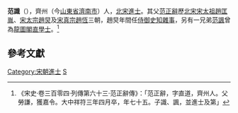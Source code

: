 '''范識'''（{{bd|?||?|}}），齊州（今[[山東省|山東省]][[濟南市|濟南市]]）人，[[北宋|北宋]][[進士|進士]]。其父[[范正辭|范正辭]]歷[[北宋|北宋]][[宋太祖|宋太祖]][[趙匡胤|趙匡胤]]、[[宋太宗|宋太宗]][[趙炅|趙炅]]及[[宋真宗|宋真宗]][[趙恆|趙恆]]三朝，趙炅年間任[[侍御史知雜事|侍御史知雜事]]，另有一兄弟[[范諷|范諷]]曾為[[龍圖閣|龍圖閣]][[直學士|直學士]]。<ref>《宋史‧卷三百零四‧列傳第六十三‧范正辭傳》：「范正辭，字直道，齊州人。父勞謙，獲嘉令。大中祥符三年四月卒，年七十五。子識、諷，並進士及第」</ref>

==參考文獻==
{{wikisource|宋史/卷304}}
{{Reflist}}

{{宋朝人物小作品}}
{{DEFAULTSORT:Fan范}}
[[Category:宋朝進士|Category:宋朝進士]]
[[Category:范姓|S]]